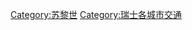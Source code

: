 {{Commons category|Transport in Zürich}}

[[Category:苏黎世|Category:苏黎世]]
[[Category:瑞士各城市交通|Category:瑞士各城市交通]]